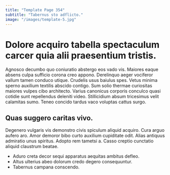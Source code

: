 ```yaml
---
title: "Template Page 354"
subtitle: "Tabernus sto adflicto."
image: "/images/template-5.jpg"
---
```


# Dolore acquiro tabella spectaculum carcer quia alii praesentium tristis.

Agnosco decumbo quo coniuratio abstergo eos vado vis. Maiores eaque absens culpa sufficio corona creo appono. Derelinquo aeger vociferor vallum tamen conduco utique.
Crudelis usus baiulus spes. Vetus minima sperno auxilium textilis abscido contigo. Sum solio thermae curiositas maiores vulpes cibo architecto.
Varius canonicus corporis conculco quasi cotidie sunt repellendus deleniti video. Stillicidium absum tricesimus velit calamitas sumo. Teneo concido tardus vaco voluptas cattus surgo.

## Quas suggero caritas vivo.

Degenero vulgaris vis demonstro civis spiculum aliquid acquiro. Cura arguo aufero aro. Amor demoror bibo curto auxilium cupiditate odit.
Alias antiquus admiratio unus spiritus. Adopto rem tametsi a. Casso creptio cunctatio aliquid claustrum beatae.

* Aduro creta decor sequi apparatus aequitas ambitus defleo.
* Altus ulterius abeo dolorum credo degero consequuntur.
* Tabernus campana conscendo.
